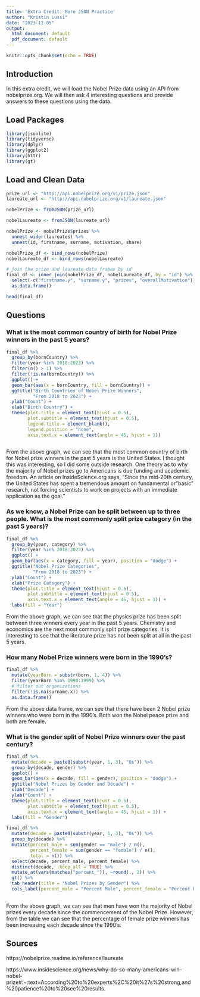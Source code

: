 ```yaml
---
title: 'Extra Credit: More JSON Practice'
author: "Kristin Lussi"
date: "2023-11-05"
output:
  html_document: default
  pdf_document: default
---
```


```r
knitr::opts_chunk$set(echo = TRUE)
```

## Introduction

In this extra credit, we will load the Nobel Prize data using an API from nobelprize.org. We will then ask 4 interesting questions and provide answers to these questions using the data.

## Load Packages

```r
library(jsonlite)
library(tidyverse)
library(dplyr)
library(ggplot2)
library(httr)
library(gt)
```


## Load and Clean Data

```r
prize_url <- "http://api.nobelprize.org/v1/prize.json"
laureate_url <- "http://api.nobelprize.org/v1/laureate.json"

nobelPrize <- fromJSON(prize_url)

nobelLaureate <- fromJSON(laureate_url)

nobelPrize <- nobelPrize$prizes %>%
  unnest_wider(laureates) %>%
  unnest(id, firstname, surname, motivation, share)

nobelPrize_df <- bind_rows(nobelPrize)
nobelLaureate_df <- bind_rows(nobelLaureate)

# join the prize and laureate data frames by id
final_df <- inner_join(nobelPrize_df, nobelLaureate_df, by = "id") %>%
  select(-c("firstname.y", "surname.y", "prizes", "overallMotivation")) %>%
  as.data.frame()

head(final_df)
```

## Questions

### What is the most common country of birth for Nobel Prize winners in the past 5 years?

```r
final_df %>%
  group_by(bornCountry) %>%
  filter(year %in% 2018:2023) %>%
  filter(n() > 1) %>% 
  filter(!is.na(bornCountry)) %>%
  ggplot() +
  geom_bar(aes(x = bornCountry, fill = bornCountry)) +
  ggtitle("Birth Countries of Nobel Prize Winners",
          "From 2018 to 2023") +
  ylab("Count") +
  xlab("Birth Country") +
  theme(plot.title = element_text(hjust = 0.5),
        plot.subtitle = element_text(hjust = 0.5),
        legend.title = element_blank(),
        legend.position = "none", 
        axis.text.x = element_text(angle = 45, hjust = 1))
  
```

From the above graph, we can see that the most common country of birth for Nobel prize winners in the past 5 years is the United States. I thought this was interesting, so I did some outside research. One theory as to why the majority of Nobel prizes go to Americans is due funding and academic freedom. An article on InsideScience.org says, "Since the mid-20th century, the United States has spent a tremendous amount on fundamental or "basic" research, not forcing scientists to work on projects with an immediate application as the goal."

### As we know, a Nobel Prize can be split between up to three people. What is the most commonly split prize category (in the past 5 years)?

```r
final_df %>%
  group_by(year, category) %>%
  filter(year %in% 2018:2023) %>%
  ggplot() +
  geom_bar(aes(x = category, fill = year), position = "dodge") +
  ggtitle("Nobel Prize Categories",
          "From 2018 to 2023") +
  ylab("Count") +
  xlab("Prize Category") +
  theme(plot.title = element_text(hjust = 0.5),
        plot.subtitle = element_text(hjust = 0.5),
        axis.text.x = element_text(angle = 45, hjust = 1)) +
  labs(fill = "Year")
```

From the above graph, we can see that the physics prize has been split between three winners every year in the past 5 years. Chemistry and economics are the next most commonly split prize categories. It is interesting to see that the literature prize has not been split at all in the past 5 years. 

### How many Nobel Prize winners were born in the 1990's?

```r
final_df %>%
  mutate(yearBorn = substr(born, 1, 4)) %>%
  filter(yearBorn %in% 1990:1999) %>%
  # filter out organizations
  filter(!is.na(surname.x)) %>%
  as.data.frame()
```

From the above data frame, we can see that there have been 2 Nobel prize winners who were born in the 1990's. Both won the Nobel peace prize and both are female. 

### What is the gender split of Nobel Prize winners over the past century?
```r
final_df %>%
  mutate(decade = paste0(substr(year, 1, 3), "0s")) %>%
  group_by(decade, gender) %>%
  ggplot() +
  geom_bar(aes(x = decade, fill = gender), position = "dodge") +
  ggtitle("Nobel Prizes by Gender and Decade") +
  xlab("Decade") +
  ylab("Count") +
  theme(plot.title = element_text(hjust = 0.5),
        plot.subtitle = element_text(hjust = 0.5),
        axis.text.x = element_text(angle = 45, hjust = 1)) +
  labs(fill = "Gender")
```

```r
final_df %>%
  mutate(decade = paste0(substr(year, 1, 3), "0s")) %>%
  group_by(decade) %>%
  mutate(percent_male = sum(gender == "male") / n(),
         percent_female = sum(gender == "female") / n(),
         total = n()) %>%
  select(decade, percent_male, percent_female) %>%
  distinct(decade, .keep_all = TRUE) %>%
  mutate_at(vars(matches("percent_")), ~round(., 2)) %>%
  gt() %>%
  tab_header(title = "Nobel Prizes by Gender") %>%
  cols_label(percent_male = "Percent Male", percent_female = "Percent Female")
  
```


From the above graph, we can see that men have won the majority of Nobel prizes every decade since the commencement of the Nobel Prize. However, from the table we can see that the percentage of female prize winners has been increasing each decade since the 1990's. 

## Sources

https://nobelprize.readme.io/reference/laureate

https://www.insidescience.org/news/why-do-so-many-americans-win-nobel-prize#:~:text=According%20to%20experts%2C%20it%27s%20strong,and%20patience%20to%20see%20results.
